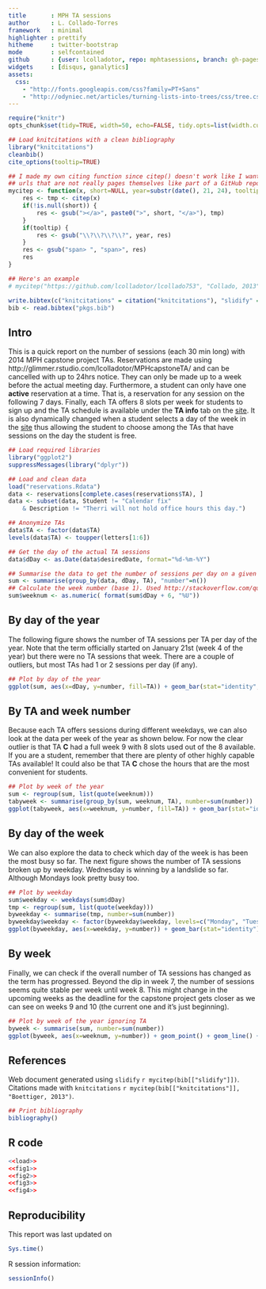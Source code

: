 ```yaml
---
title       : MPH TA sessions
author      : L. Collado-Torres
framework   : minimal
highlighter : prettify
hitheme     : twitter-bootstrap
mode        : selfcontained
github      : {user: lcolladotor, repo: mphtasessions, branch: gh-pages}
widgets     : [disqus, ganalytics]
assets:
  css: 
    - "http://fonts.googleapis.com/css?family=PT+Sans"
    - "http://odyniec.net/articles/turning-lists-into-trees/css/tree.css"
---
```


```r
require("knitr")
opts_chunk$set(tidy=TRUE, width=50, echo=FALSE, tidy.opts=list(width.cutoff=50))
```


```r
## Load knitcitations with a clean bibliography
library("knitcitations")
cleanbib()
cite_options(tooltip=TRUE)

## I made my own citing function since citep() doesn't work like I want to with
## urls that are not really pages themselves like part of a GitHub repo.
mycitep <- function(x, short=NULL, year=substr(date(), 21, 24), tooltip=TRUE) {
	res <- tmp <- citep(x)
	if(!is.null(short)) {
		res <- gsub("></a>", paste0(">", short, "</a>"), tmp)
	}		
	if(tooltip) {
		res <- gsub("\\?\\?\\?\\?", year, res)
	}
	res <- gsub("span> ", "span>", res)
	res
}

## Here's an example
# mycitep("https://github.com/lcolladotor/lcollado753", "Collado, 2013")
```
```r
write.bibtex(c("knitcitations" = citation("knitcitations"), "slidify" = citation("slidify")), file = "pkgs.bib")
bib <- read.bibtex("pkgs.bib")
```


## Intro

This is a quick report on the number of sessions (each 30 min long) with 2014 MPH capstone project TAs. Reservations are made using http://glimmer.rstudio.com/lcolladotor/MPHcapstoneTA/ and can be cancelled with up to 24hrs notice. They can only be made up to a week before the actual meeting day. Furthermore, a student can only have one __active__ reservation at a time. That is, a reservation for any session on the following 7 days. Finally, each TA offers 8 slots per week for students to sign up and the TA schedule is available under the __TA info__ tab on the [site](http://glimmer.rstudio.com/lcolladotor/MPHcapstoneTA/). It is also dynamically changed when a student selects a day of the week in the [site](http://glimmer.rstudio.com/lcolladotor/MPHcapstoneTA/) thus allowing the student to choose among the TAs that have sessions on the day the student is free.

```r
## Load required libraries
library("ggplot2")
suppressMessages(library("dplyr"))

## Load and clean data
load("reservations.Rdata")
data <- reservations[complete.cases(reservations$TA), ]
data <- subset(data, Student != "Calendar fix" 
	& Description != "Therri will not hold office hours this day.")

## Anonymize TAs
data$TA <- factor(data$TA)
levels(data$TA) <- toupper(letters[1:6])

## Get the day of the actual TA sessions
data$dDay <- as.Date(data$desiredDate, format="%d-%m-%Y")

## Summarise the data to get the number of sessions per day on a given day
sum <- summarise(group_by(data, dDay, TA), "number"=n())
## Calculate the week number (base 1). Used http://stackoverflow.com/questions/15278128/calculate-the-week-number-0-53-in-year-with-r
sum$weeknum <- as.numeric( format(sum$dDay + 6, "%U"))
```

## By day of the year

The following figure shows the number of TA sessions per TA per day of the year. Note that the term officially started on January 21st (week 4 of the year) but there were no TA sessions that week. There are a couple of outliers, but most TAs had 1 or 2 sessions per day (if any).

```r
## Plot by day of the year
ggplot(sum, aes(x=dDay, y=number, fill=TA)) + geom_bar(stat="identity", position="dodge") + xlab("Day of the year") + ylab("Number of TA sessions")

```

## By TA and week number

Because each TA offers sessions during different weekdays, we can also look at the data per week of the year as shown below. For now the clear outlier is that TA __C__ had a full week 9 with 8 slots used out of the 8 available. If you are a student, remember that there are plenty of other highly capable TAs available! It could also be that TA __C__ chose the hours that are the most convenient for students.

```r
## Plot by week of the year
sum <- regroup(sum, list(quote(weeknum)))
tabyweek <- summarise(group_by(sum, weeknum, TA), number=sum(number))
ggplot(tabyweek, aes(x=weeknum, y=number, fill=TA)) + geom_bar(stat="identity", position="dodge") + xlab("Week of the year (base 1)") + ylab("Number of TA sessions")

```

## By day of the week

We can also explore the data to check which day of the week is has been the most busy so far. The next figure shows the number of TA sessions broken up by weekday. Wednesday is winning by a landslide so far. Although Mondays look pretty busy too.

```r
## Plot by weekday
sum$weekday <- weekdays(sum$dDay)
tmp <- regroup(sum, list(quote(weekday)))
byweekday <- summarise(tmp, number=sum(number))
byweekday$weekday <- factor(byweekday$weekday, levels=c("Monday", "Tuesday", "Wednesday", "Thursday", "Friday"))
ggplot(byweekday, aes(x=weekday, y=number)) + geom_bar(stat="identity") + xlab("Day of the week") + ylab("Number of TA sessions")

```

## By week

Finally, we can check if the overall number of TA sessions has changed as the term has progressed. Beyond the dip in week 7, the number of sessions seems quite stable per week until week 8. This might change in the upcoming weeks as the deadline for the capstone project gets closer as we can see on weeks 9 and 10 (the current one and it's just beginning).


```r
## Plot by week of the year ignoring TA
byweek <- summarise(sum, number=sum(number))
ggplot(byweek, aes(x=weeknum, y=number)) + geom_point() + geom_line() + xlab("Week of the year (base 1)") + ylab("Number of TA sessions") + scale_y_continuous(breaks=seq(0, 13, by=1), limits=c(0, 13))

```


## References

Web document generated using `slidify` `r mycitep(bib[["slidify"]])`. Citations made with `knitcitations` `r mycitep(bib[["knitcitations"]], "Boettiger, 2013")`. 


```r
## Print bibliography
bibliography()
```



## R code

```r
<<load>>
<<fig1>>
<<fig2>>
<<fig3>>
<<fig4>>
```

## Reproducibility

This report was last updated on

```r
Sys.time()
```

R session information:

```r
sessionInfo()
```


<div id='disqus_thread'></div>


